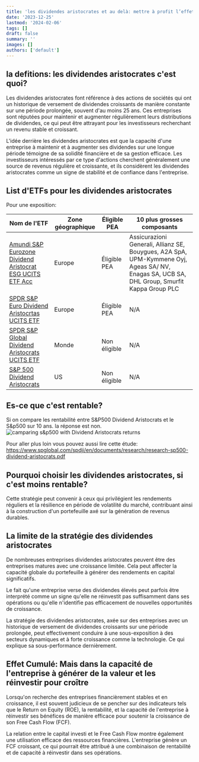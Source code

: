 ```yaml
---
title: 'les dividendes aristocrates et au delà: mettre à profit l’effet cumulé '
date: '2023-12-25'
lastmod: '2024-02-06'
tags: []
draft: false
summary: ''
images: []
authors: ['default']
---
```


## la defitions: les dividendes aristocrates c'est quoi?

Les dividendes aristocrates font référence à des actions de sociétés qui ont un historique de versement de dividendes croissants
de manière constante sur une période prolongée, souvent d'au moins 25 ans.
Ces entreprises sont réputées pour maintenir et augmenter régulièrement leurs distributions de dividendes,
ce qui peut être attrayant pour les investisseurs recherchant un revenu stable et croissant.

L'idée derrière les dividendes aristocrates est que la capacité d'une entreprise à maintenir et à augmenter ses dividendes sur une longue période témoigne de sa solidité financière et de sa gestion efficace.
Les investisseurs intéressés par ce type d'actions cherchent généralement une source de revenus régulière et croissante,
et ils considèrent les dividendes aristocrates comme un signe de stabilité et de confiance dans l'entreprise.

## List d'ETFs pour les dividendes aristocrates

Pour une exposition:

| Nom de l'ETF                                                                                                                      | Zone géographique | Éligible PEA | 10 plus grosses composants                                                                                                                  |
| --------------------------------------------------------------------------------------------------------------------------------- | ----------------- | ------------ | ------------------------------------------------------------------------------------------------------------------------------------------- |
| [Amundi S&P Eurozone Dividend Aristocrat ESG UCITS ETF Acc]()                                                                     | Europe            | Éligible PEA | Assicurazioni Generali, Allianz SE, Bouygues, A2A SpA, UPM-Kymmene Oyj, Ageas SA/ NV, Enagas SA, UCB SA, DHL Group, Smurfit Kappa Group PLC |
| [SPDR S&P Euro Dividend Aristocrtas UCITS ETF](https://www.boursorama.com/bourse/trackers/cours/composition/1rTEUDV/)             | Europe            | Éligible PEA | N/A                                                                                                                                         |
| [SPDR S&P Global Dividend Aristocrats UCITS ETF](https://www.justetf.com/fr/etf-profile.html?isin=IE00B9CQXS71#apercu)            | Monde             | Non éligible | N/A                                                                                                                                         |
| [S&P 500 Dividend Aristocrats](https://www.spglobal.com/spdji/en/indices/dividends-factors/sp-500-dividend-aristocrats/#overview) | US                | Non éligible | N/A                                                                                                                                         |

## Es-ce que c'est rentable?

Si on compare les rentabilité entre S&P500 Dividend Aristocrats et le S&p500 sur 10 ans. la réponse est non.
![camparing s&p500 with Dividend Aristocrats returns](/static/images/data/s&p-vs-dividends-aristocrates.png)

Pour aller plus loin vous pouvez aussi lire cette étude:
https://www.spglobal.com/spdji/en/documents/research/research-sp500-dividend-aristocrats.pdf

## Pourquoi choisir les dividendes aristocrates, si c'est moins rentable?

Cette stratégie peut convenir à ceux qui privilégient les rendements réguliers et la résilience en période de volatilité du marché,
contribuant ainsi à la construction d'un portefeuille axé sur la génération de revenus durables.

## La limite de la stratégie des dividendes aristocrates

De nombreuses entreprises dividendes aristocrates peuvent être des entreprises matures avec une croissance limitée.
Cela peut affecter la capacité globale du portefeuille à générer des rendements en capital significatifs.

Le fait qu'une entreprise verse des dividendes élevés peut parfois être interprété comme un signe qu'elle ne réinvestit
pas suffisamment dans ses opérations ou qu'elle n'identifie pas efficacement de nouvelles opportunités de croissance.

La stratégie des dividendes aristocrates, axée sur des entreprises avec un historique de versement de dividendes croissants sur une période prolongée,
peut effectivement conduire à une sous-exposition à des secteurs dynamiques et à forte croissance comme la technologie. Ce qui explique sa sous-performance dernièrement.

## Effet Cumulé: Mais dans la capacité de l'entreprise à générer de la valeur et les réinvestir pour croître

Lorsqu'on recherche des entreprises financièrement stables et en croissance,
il est souvent judicieux de se pencher sur des indicateurs tels que le Return on Equity (ROE),
la rentabilité, et la capacité de l'entreprise à réinvestir ses bénéfices de manière efficace pour soutenir la croissance de son Free Cash Flow (FCF).

La relation entre le capital investi et le Free Cash Flow montre également une utilisation efficace des ressources financières.
L'entreprise génère un FCF croissant, ce qui pourrait être attribué à une combinaison de rentabilité et de capacité à réinvestir dans ses opérations.
